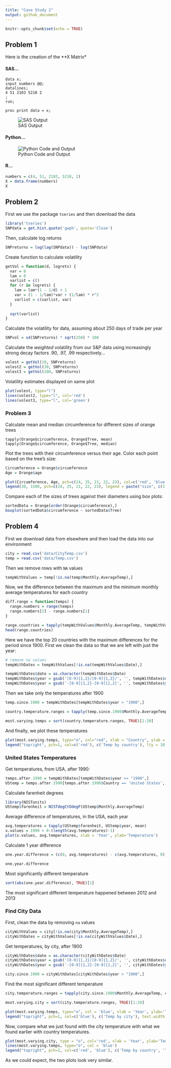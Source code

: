 ```yaml
---
title: "Case Study 2"
output: github_document
---
```


```r
knitr::opts_chunk$set(echo = TRUE)
```

## Problem 1

Here is the creation of the **X Matrix*

#### SAS...

```
data x;
input numbers @@;
datalines;
4 51 2103 5218 2
;
run;

proc print data = x;
```
![SAS Output](img/sas-output-x-matrix.png)

#### Python...
![Python Code and Output](img/python-code-output-x-matrix.png)

#### R...
```r
numbers = c(4, 51, 2103, 5218, 2)
X = data.frame(numbers)
X
```

## Problem 2

First we use the package `tseries` and then download the data
```r
library('tseries')
SNPdata = get.hist.quote('gwph', quote='Close')
```

Then, calculate log returns

```r
SNPreturns = log(lag(SNPdata)) - log(SNPdata)
```

Create function to calculate volatility

```r
getVol = function(d, logrets) {
  var = 0
  lam = 0
  varlist = c()
  for (r in logrets) {
    lam = lam*(1 - 1/d) + 1
    var = (1 - 1/lam)*var + (1/lam) * r^2
    varlist = c(varlist, var)
  }
  
  sqrt(varlist)
}
```

Calculate the volatility for data, assuming about 250 days of trade per year

```r
SNPvol = sd(SNPreturns) * sqrt(250) * 100
```

Calculate the *weighted* volatility from our  S&P data using increasingly strong decay factors .90, .97, .99 respectively...

```r
volest = getVol(10, SNPreturns)
volest2 = getVol(30, SNPreturns)
volest3 = getVol(100, SNPreturns)
```

Volatility estimates displayed on same plot

```r
plot(volest, type="l")
lines(volest2, type="l", col='red')
lines(volest3, type="l", col='green')
```

### Problem 3

Calculate mean and median circumference for different sizes of orange trees

```
tapply(Orange$circumference, Orange$Tree, mean)
tapply(Orange$circumference, Orange$Tree, median)
```

Plot the trees with their circumference versus their age. Color each point based on the tree's size:

```r
Circumference = Orange$circumference
Age = Orange$age

plot(Circumference, Age, pch=c(24, 25, 21, 22, 23), col=c('red', 'blue', 'green', 'cyan', 'black'))
legend(30, 1500, pch=c(24, 25, 21, 22, 23), legend = paste("size", c(1, 2, 3, 4, 5)), title="Tree Sizes", col=c('red', 'blue', 'green', 'cyan', 'black'), bty='n', cex=.8, xpd = FALSE)
```

Compare each of the sizes of trees against their diameters using box plots:

```r
sortedData = Orange[order(Orange$circumference),]
boxplot(sortedData$circumference ~ sortedData$Tree)
```

## Problem 4

First we download data from elsewhere and then load the data into our environment

```r
city = read.csv('data/CityTemp.csv')
temp = read.csv('data/Temp.csv')
```

Then we remove rows with `NA` values

```r
tempWithValues = temp[!is.na(temp$Monthly.AverageTemp),]
```

Now, we the difference between the maximum and the minimum monthly average temperatures for each country

```r
diff.range = function(temps) {
  range.numbers = range(temps)
  range.numbers[2] - range.numbers[1]
}

range.countries = tapply(tempWithValues$Monthly.AverageTemp, tempWithValues$Country, diff.range)
head(range.countries)
```

Here we have the top 20 countries with the maximum differences for the period since 1900. First we clean the data so that we are left with just the year:

```r
# remove na values
tempWithDates = tempWithValues[!is.na(tempWithValues$Date),]

tempWithDates$date = as.character(tempWithDates$Date)
tempWithDates$year = gsub('[0-9]{1,2}/[0-9]{1,2}/', '', tempWithDates$date)
tempWithDates$year = gsub('-[0-9]{1,2}-[0-9]{1,2}', '', tempWithDates$year)
```

Then we take only the temperatures after 1900

```r
temp.since.1900 = tempWithDates[tempWithDates$year > "1900",]

country.temperature.ranges = tapply(temp.since.1900$Monthly.AverageTemp, temp.since.1900$Country, diff.range)

most.varying.temps = sort(country.temperature.ranges, TRUE)[1:20]
```

And finally, we plot these temperatures

```r
plot(most.varying.temps, type="o", col="red", xlab = "Country", ylab = "Temperature")
legend("topright", pch=1, col=c('red'), c('Temp by country'), lty = 10, text.width = 4.5)
```

### United States Temperatures

Get temperatures, from USA, after 1990:

```r
temps.after.1990 = tempWithDates[tempWithDates$year >= "1990",]
UStemp = temps.after.1990[temps.after.1990$Country == 'United States',]
```

Calculate farenheit degrees

```r
library(NISTunits)
UStemp$farenheit = NISTdegCtOdegF(UStemp$Monthly.AverageTemp)
```

Average difference of temperatures, in the USA, each year

```r
avg.temperatures = tapply(UStemp$farenheit, UStemp$year, mean)
x.values = 1990 + 0:(length(avg.temperatures)-1)
plot(x.values, avg.temperatures, xlab = 'Year', ylab='Temperature')
```

Calculate 1 year difference
```r
one.year.difference = (c(0, avg.temperatures) - c(avg.temperatures, 0))[2:length(avg.temperatures)]

one.year.difference
```

Most significantly different temperature
```r
sort(abs(one.year.difference), TRUE)[1]
```

The most significant different temperature happened between 2012 and 2013

### Find City Data

First, clean the data by removing `na` values

```r
cityWithValues = city[!is.na(city$Monthly.AverageTemp),]
cityWithDates = cityWithValues[!is.na(cityWithValues$Date),]
```

Get temperatures, by city, after 1900

```r
cityWithDates$date = as.character(cityWithDates$Date)
cityWithDates$year = gsub('[0-9]{1,2}/[0-9]{1,2}/', '', cityWithDates$date)
cityWithDates$year = gsub('-[0-9]{1,2}-[0-9]{1,2}', '', cityWithDates$year)

city.since.1900 = cityWithDates[cityWithDates$year > "1900",]
```

Find the most significant different temperature

```r
city.temperature.ranges = tapply(city.since.1900$Monthly.AverageTemp, city.since.1900$City, diff.range)

most.varying.city = sort(city.temperature.ranges, TRUE)[1:20]

plot(most.varying.temps, type="o", col = 'blue', xlab = 'Year', ylab='Temperature')
legend("topright", pch=1, col=c('blue'), c('Temp by city'), text.width = 4)
```


Now, compare what we just found with the city temperature with what we found earlier with country temperatures.

```r

plot(most.varying.city, type = "o", col='red', xlab = 'Year', ylab='Temperature')
lines(most.varying.temps, type="o", col = 'blue')
legend("topright", pch=1, col=c('red', 'blue'), c('Temp by country', 'Temp by city'), text.width = 5)
```

As we could expect, the two plots look very similar.



